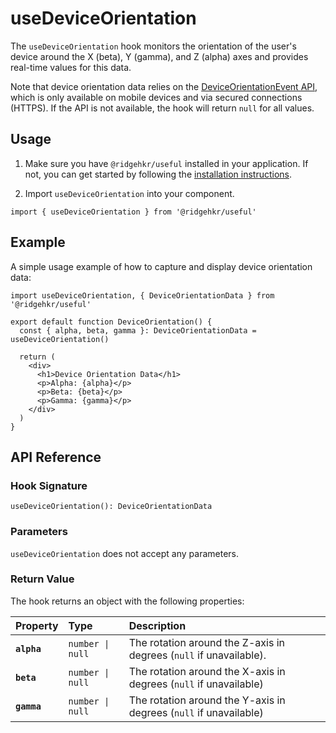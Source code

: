 # useDeviceOrientation

The `useDeviceOrientation` hook monitors the orientation of the user's device around the X (beta), Y (gamma), and Z (alpha) axes and provides real-time values for this data.

Note that device orientation data relies on the [DeviceOrientationEvent API](https://developer.mozilla.org/en-US/docs/Web/API/DeviceOrientationEvent), which is only available on mobile devices and via secured connections (HTTPS). If the API is not available, the hook will return `null` for all values.

## Usage

1. Make sure you have `@ridgehkr/useful` installed in your application. If not, you can get started by following the [installation instructions](/#getting-started).

2. Import `useDeviceOrientation` into your component.

```tsx
import { useDeviceOrientation } from '@ridgehkr/useful'
```

## Example

A simple usage example of how to capture and display device orientation data:

```tsx /useDeviceOrientation/ filename="DeviceOrientation.tsx"
import useDeviceOrientation, { DeviceOrientationData } from '@ridgehkr/useful'

export default function DeviceOrientation() {
  const { alpha, beta, gamma }: DeviceOrientationData = useDeviceOrientation()

  return (
    <div>
      <h1>Device Orientation Data</h1>
      <p>Alpha: {alpha}</p>
      <p>Beta: {beta}</p>
      <p>Gamma: {gamma}</p>
    </div>
  )
}
```

## API Reference

### Hook Signature

```tsx
useDeviceOrientation(): DeviceOrientationData
```

### Parameters

`useDeviceOrientation` does not accept any parameters.

### Return Value

The hook returns an object with the following properties:

| Property    | Type             | Description                                                        |
| :---------- | :--------------- | :----------------------------------------------------------------- |
| **`alpha`** | `number \| null` | The rotation around the Z-axis in degrees (`null` if unavailable). |
| **`beta`**  | `number \| null` | The rotation around the X-axis in degrees (`null` if unavailable)  |
| **`gamma`** | `number \| null` | The rotation around the Y-axis in degrees (`null` if unavailable)  |
